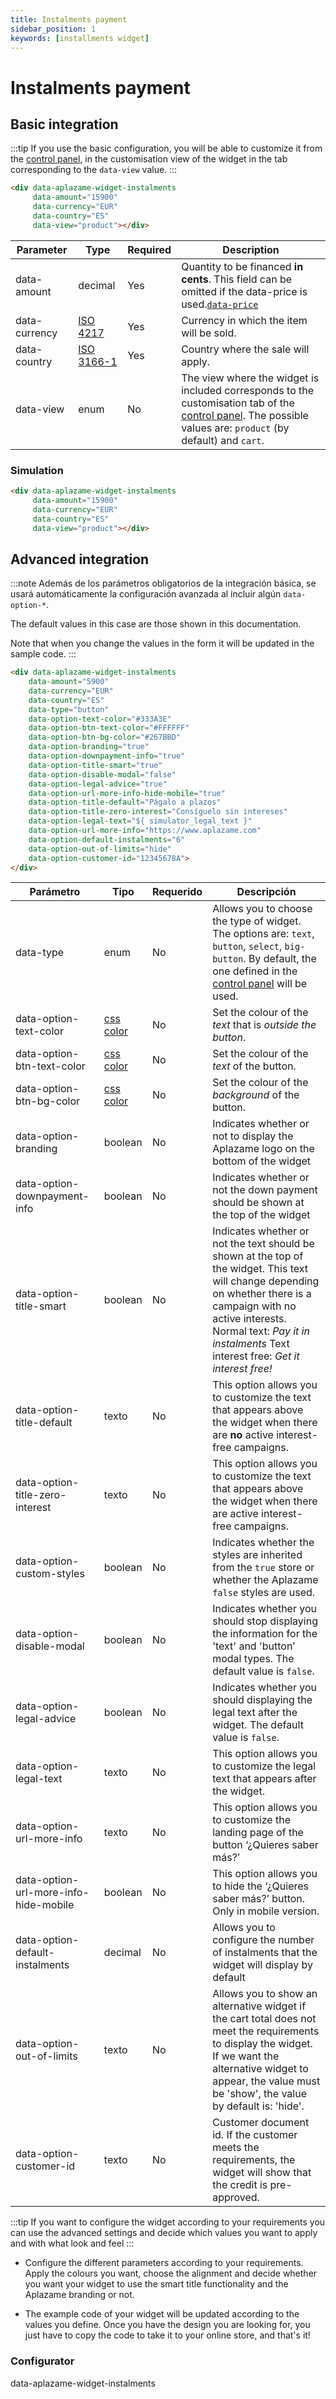 ```yaml
---
title: Instalments payment
sidebar_position: 1
keywords: [installments widget]
---
```

# Instalments payment
## Basic integration

:::tip
  If you use the basic configuration, you will be able to customize it from the <a href="https://vendors.aplazame.com/" target="_blank">control panel</a>, in the customisation view of the widget in the tab corresponding to the <code>data-view</code> value.
:::

``` html
<div data-aplazame-widget-instalments
     data-amount="15900"
     data-currency="EUR"
     data-country="ES"
     data-view="product"></div>
```

| Parameter | Type | Required | Description |
|---------|---------|---------|---------|
|data-amount | decimal | Yes | Quantity to be financed  **in cents**. This field can be omitted if the data-price is used.[`data-price`](../widget#precio-variable)
|data-currency | [ISO 4217](https://es.wikipedia.org/wiki/ISO_4217) | Yes | Currency in which the item will be sold.
|data-country | [ISO 3166-1](https://es.wikipedia.org/wiki/ISO_3166-1) | Yes | Country where the sale will apply.
|data-view | enum | No | The view where the widget is included corresponds to the customisation tab of the [control panel](https://vendors.aplazame.com/). The possible values are: `product` (by default) and `cart`.


### Simulation

``` html
<div data-aplazame-widget-instalments
     data-amount="15900"
     data-currency="EUR"
     data-country="ES"
     data-view="product"></div>
```
<div className="widget-container">
  <div data-aplazame-widget-instalments
       data-amount="15900"
       data-currency="EUR"
       data-country="ES"
       data-type="button"
       data-option-branding="true"
       data-option-downpayment-info="true"
       data-option-title-smart="true"></div>
</div>

## Advanced integration

:::note
  Además de los parámetros obligatorios de la integración básica, se usará automáticamente la configuración avanzada al incluir algún <code>data-option-*</code>.

  The default values in this case are those shown in this documentation.

  Note that when you change the values in the form it will be updated in the sample code.
:::

``` html
<div data-aplazame-widget-instalments
    data-amount="5900"
    data-currency="EUR"
    data-country="ES"
    data-type="button"
    data-option-text-color="#333A3E"
    data-option-btn-text-color="#FFFFFF"
    data-option-btn-bg-color="#267BBD"
    data-option-branding="true"
    data-option-downpayment-info="true"
    data-option-title-smart="true"
    data-option-disable-modal="false"
    data-option-legal-advice="true"
    data-option-url-more-info-hide-mobile="true"
    data-option-title-default="Págalo a plazos"
    data-option-title-zero-interest="Consíguelo sin intereses"
    data-option-legal-text="${ simulator_legal_text }"
    data-option-url-more-info="https://www.aplazame.com"
    data-option-default-instalments="6"
    data-option-out-of-limits="hide"
    data-option-customer-id="12345678A">
</div>
```

|<t id="table.parameter">Parámetro</t> | <t id="table.type">Tipo</t> | <t id="table.required">Requerido</t> | <t id="table.description">Descripción</t>|
|---------|---------|---------|---------|
|data-type | enum | No | Allows you to choose the type of widget. The options are: `text`, `button`, `select`, `big-button`. By default, the one defined in the [control panel](https://vendors.aplazame.com/) will be used.
|data-option-text-color | [css color](https://developer.mozilla.org/es/docs/Web/CSS/color_value) | No | Set the colour of the *text* that is *outside the button*.
|data-option-btn-text-color | [css color](https://developer.mozilla.org/es/docs/Web/CSS/color_value) | No | Set the colour of the *text* of the button.
|data-option-btn-bg-color | [css color](https://developer.mozilla.org/es/docs/Web/CSS/color_value) | No | Set the colour of the *background* of the button.
|data-option-branding | boolean | No | Indicates whether or not to display the Aplazame logo on the bottom of the widget
|data-option-downpayment-info | boolean | No | Indicates whether or not the down payment should be shown at the top of the widget
|data-option-title-smart | boolean | No | Indicates whether or not the text should be shown at the top of the widget. This text will change depending on whether there is a campaign with no active interests. Normal text: *Pay it in instalments* Text interest free: *Get it interest free!*
|data-option-title-default | texto | No | This option allows you to customize the text that appears above the widget when there are **no** active interest-free campaigns.
|data-option-title-zero-interest | texto | No | This option allows you to customize the text that appears above the widget when there are active interest-free campaigns.
|data-option-custom-styles | boolean | No | Indicates whether the styles are inherited from the `true` store or whether the Aplazame `false` styles are used.
|data-option-disable-modal | boolean | No | Indicates whether you should stop displaying the information for the 'text' and 'button’ modal types. The default value is `false`.
|data-option-legal-advice | boolean | No | Indicates whether you should displaying the legal text after the widget. The default value is `false`.
|data-option-legal-text | texto | No | This option allows you to customize the legal text that appears after the widget.
|data-option-url-more-info | texto | No | This option allows you to customize the landing page of the button ‘¿Quieres saber más?’
|data-option-url-more-info-hide-mobile | boolean | No | This option allows you to hide the ‘¿Quieres saber más?’ button. Only in mobile version.
|data-option-default-instalments | decimal | No | Allows you to configure the number of instalments that the widget will display by default
|data-option-out-of-limits | texto | No | Allows you to show an alternative widget if the cart total does not meet the requirements to display the widget. If we want the alternative widget to appear, the value must be 'show', the value by default is: 'hide'.
|data-option-customer-id | texto | No | Customer document id. If the customer meets the requirements, the widget will show that the credit is pre-approved.

:::tip
If you want to configure the widget according to your requirements you can use the advanced settings and decide which values you want to apply and with what look and feel
:::

- Configure the different parameters according to your requirements. Apply the colours you want, choose the alignment and decide whether you want your widget to use the smart title functionality and the Aplazame branding or not.

- The example code of your widget will be updated according to the values you define. Once you have the design you are looking for, you just have to copy the code to take it to your online store, and that's it!

### Configurator

<WidgetSimulator
  data-amount="12900"
  data-country="ES"
  data-currency="EUR"
  data-type="button"
  data-option-text-color="#ff0000"
  data-option-btn-text-color="#00ff00"
  data-option-btn-bg-color="#267BBD"
  data-option-align="center"
  data-option-branding="true"
  data-option-downpayment-info="true"
  data-option-title-smart="true"
  data-option-disable-modal="false"
  data-option-legal-advice="true"
  data-option-title-default="Págalo a plazos"
  data-option-title-zero-interest="Consíguelo sin intereses"
  data-option-legal-text="${ simulator_legal_text }"
  data-option-url-more-info="https://www.aplazame.com"
  data-option-url-more-info-hide-mobile="true"
  data-option-default-instalments="6"
  data-option-out-of-limits="hide"
  data-option-customer-id="12345678A">
  data-aplazame-widget-instalments</WidgetSimulator>
